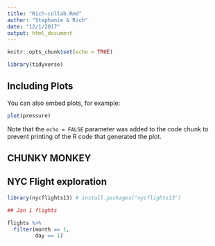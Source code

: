 ```yaml
---
title: "Rich-collab.Rmd"
author: "Stephanie & Rich"
date: "12/1/2017"
output: html_document
---
```


```r
knitr::opts_chunk$set(echo = TRUE)
```

```r
library(tidyverse)
```

## Including Plots

You can also embed plots, for example:

```r
plot(pressure)
```

Note that the `echo = FALSE` parameter was added to the code chunk to prevent printing of the R code that generated the plot.

## CHUNKY MONKEY

## NYC Flight exploration
```r
library(nycflights13) # install.packages("nycflights13")

## Jan 1 flights

flights %>% 
  filter(month == 1,
         day == 1)


```


